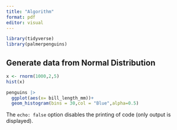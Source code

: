 ```yaml
---
title: "Algorithm"
format: pdf
editor: visual
---
```



```r
library(tidyverse)
library(palmerpenguins)
```


## Generate data from Normal Distribution

```r
x <- rnorm(1000,2,5)
hist(x)
```


```r
penguins |> 
  ggplot(aes(x= bill_length_mm))+
  geom_histogram(bins = 30,col = "Blue",alpha=0.5)

```

The `echo: false` option disables the printing of code (only output is displayed).
